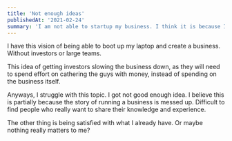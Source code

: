 ```yaml
---
title: 'Not enough ideas'
publishedAt: '2021-02-24'
summary: 'I am not able to startup my business. I think it is because I haven't got a good idea for that.'
---
```


I have this vision of being able to boot up my laptop and create a business. Without investors or large teams.

This idea of getting investors slowing the business down, as they will need to spend effort on cathering the guys with money, instead of spending on the business itself.

Anyways, I struggle with this topic. I got not good enough idea. I believe this is partially because the story of running a business is messed up. Difficult to find people who really want to share their knowledge and experience.

The other thing is being satisfied with what I already have. Or maybe nothing really matters to me?
